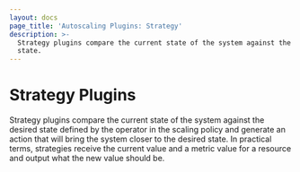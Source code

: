 ```yaml
---
layout: docs
page_title: 'Autoscaling Plugins: Strategy'
description: >-
  Strategy plugins compare the current state of the system against the desired
  state.
---
```


# Strategy Plugins

Strategy plugins compare the current state of the system against the desired state
defined by the operator in the scaling policy and generate an action that will
bring the system closer to the desired state. In practical terms, strategies
receive the current value and a metric value for a resource and output what the
new value should be.
